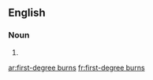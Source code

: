 ==English==

===Noun===
{{head|en|plural|head=[[first]]-[[degree]] [[burn]]s}}

# {{plural of|first-degree burn|lang=en}}

[[ar:first-degree burns]]
[[fr:first-degree burns]]